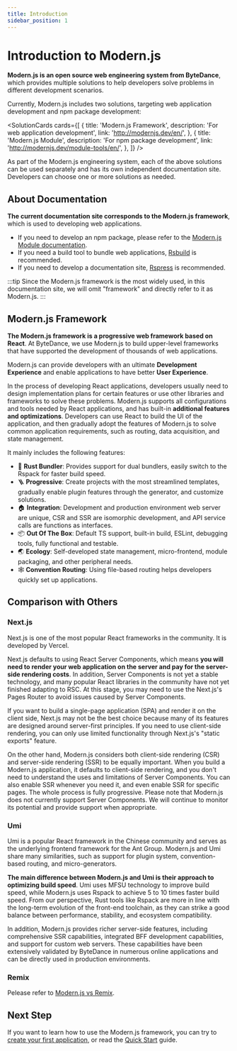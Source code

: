 ```yaml
---
title: Introduction
sidebar_position: 1
---
```


# Introduction to Modern.js

**Modern.js is an open source web engineering system from ByteDance**, which provides multiple solutions to help developers solve problems in different development scenarios.

Currently, Modern.js includes two solutions, targeting web application development and npm package development:


<SolutionCards
  cards={[
    {
      title: 'Modern.js Framework',
      description: 'For web application development',
      link: 'http://modernjs.dev/en/',
    },
    {
      title: 'Modern.js Module',
      description: 'For npm package development',
      link: 'http://modernjs.dev/module-tools/en/',
    },
  ]}
/>

As part of the Modern.js engineering system, each of the above solutions can be used separately and has its own independent documentation site. Developers can choose one or more solutions as needed.

## About Documentation

**The current documentation site corresponds to the Modern.js framework**, which is used to developing web applications.

- If you need to develop an npm package, please refer to the [Modern.js Module documentation](https://modernjs.dev/module-tools).
- If you need a build tool to bundle web applications, [Rsbuild](https://rsbuild.dev/) is recommended.
- If you need to develop a documentation site, [Rspress](https://rspress.dev/) is recommended.

:::tip
Since the Modern.js framework is the most widely used, in this documentation site, we will omit "framework" and directly refer to it as Modern.js.
:::

## Modern.js Framework

**The Modern.js framework is a progressive web framework based on React**. At ByteDance, we use Modern.js to build upper-level frameworks that have supported the development of thousands of web applications.

Modern.js can provide developers with an ultimate **Development Experience** and enable applications to have better **User Experience**.

In the process of developing React applications, developers usually need to design implementation plans for certain features or use other libraries and frameworks to solve these problems. Modern.js supports all configurations and tools needed by React applications, and has built-in **additional features and optimizations**. Developers can use React to build the UI of the application, and then gradually adopt the features of Modern.js to solve common application requirements, such as routing, data acquisition, and state management.

It mainly includes the following features:

- 🚀 **Rust Bundler**: Provides support for dual bundlers, easily switch to the Rspack for faster build speed.
- 🪜 **Progressive**: Create projects with the most streamlined templates, gradually enable plugin features through the generator, and customize solutions.
- 🏠 **Integration**: Development and production environment web server are unique, CSR and SSR are isomorphic development, and API service calls are functions as interfaces.
- 📦 **Out Of The Box**: Default TS support, built-in build, ESLint, debugging tools, fully functional and testable.
- 🌏 **Ecology**: Self-developed state management, micro-frontend, module packaging, and other peripheral needs.
- 🕸 **Convention Routing**: Using file-based routing helps developers quickly set up applications.

## Comparison with Others

### Next.js

Next.js is one of the most popular React frameworks in the community. It is developed by Vercel.

Next.js defaults to using React Server Components, which means **you will need to render your web application on the server and pay for the server-side rendering costs**. In addition, Server Components is not yet a stable technology, and many popular React libraries in the community have not yet finished adapting to RSC. At this stage, you may need to use the Next.js's Pages Router to avoid issues caused by Server Components.

If you want to build a single-page application (SPA) and render it on the client side, Next.js may not be the best choice because many of its features are designed around server-first principles. If you need to use client-side rendering, you can only use limited functionality through Next.js's "static exports" feature.

On the other hand, Modern.js considers both client-side rendering (CSR) and server-side rendering (SSR) to be equally important. When you build a Modern.js application, it defaults to client-side rendering, and you don't need to understand the uses and limitations of Server Components. You can also enable SSR whenever you need it, and even enable SSR for specific pages. The whole process is fully progressive. Please note that Modern.js does not currently support Server Components. We will continue to monitor its potential and provide support when appropriate.

### Umi

Umi is a popular React framework in the Chinese community and serves as the underlying frontend framework for the Ant Group. Modern.js and Umi share many similarities, such as support for plugin system, convention-based routing, and micro-generators.

**The main difference between Modern.js and Umi is their approach to optimizing build speed**. Umi uses MFSU technology to improve build speed, while Modern.js uses Rspack to achieve 5 to 10 times faster build speed. From our perspective, Rust tools like Rspack are more in line with the long-term evolution of the front-end toolchain, as they can strike a good balance between performance, stability, and ecosystem compatibility.

In addition, Modern.js provides richer server-side features, including comprehensive SSR capabilities, integrated BFF development capabilities, and support for custom web servers. These capabilities have been extensively validated by ByteDance in numerous online applications and can be directly used in production environments.

### Remix

Pelease refer to [Modern.js vs Remix](https://github.com/web-infra-dev/modern.js/discussions/4872).

## Next Step

If you want to learn how to use the Modern.js framework, you can try to [create your first application](/tutorials/first-app/c01-start), or read the [Quick Start](/guides/get-started/quick-start) guide.
